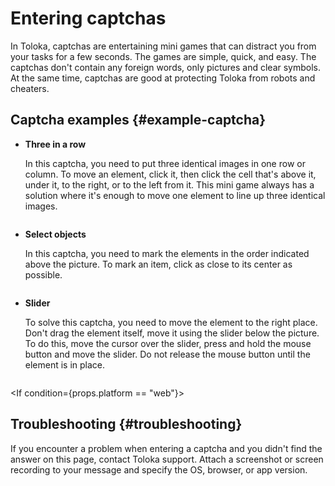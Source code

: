 
# Entering captchas

In Toloka, captchas are entertaining mini games that can distract you from your tasks for a few seconds. The games are simple, quick, and easy. The captchas don&apos;t contain any foreign words, only pictures and clear symbols. At the same time, captchas are good at protecting Toloka from robots and cheaters.

## Captcha examples {#example-captcha}

- **Three in a row**

    In this captcha, you need to put three identical images in one row or column. To move an element, click it, then click the cell that&apos;s above it, under it, to the right, or to the left from it. This mini game always has a solution where it&apos;s enough to move one element to line up three identical images.

    <Image withBackground imageId="1676448971639" alt="" />

- **Select objects**

    In this captcha, you need to mark the elements in the order indicated above the picture. To mark an item, click as close to its center as possible.

    <Image width="400px" withBackground imageId="1676448975964" alt="" />

- **Slider**

    To solve this captcha, you need to move the element to the right place. Don't drag the element itself, move it using the slider below the picture. To do this, move the cursor over the slider, press and hold the mouse button and move the slider. Do not release the mouse button until the element is in place.

    <Image withBackground imageId="1676449002530" alt="" />

<If condition={props.platform == "web"}>

## Troubleshooting {#troubleshooting}

<FaqCaptcha/>

</If>

If you encounter a problem when entering a captcha and you didn&apos;t find the answer on this page, contact Toloka support. Attach a screenshot or screen recording to your message and specify the OS, browser, or app version.

<SupportButton/>
